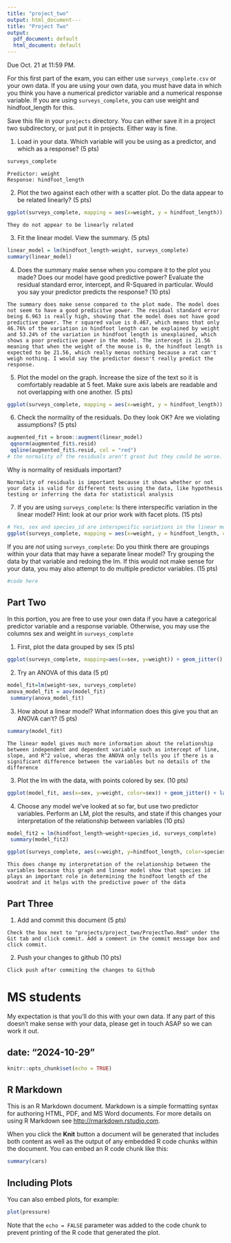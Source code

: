 ```yaml
---
title: "project_two"
output: html_document---
title: "Project Two"
output:
  pdf_document: default
  html_document: default
---
```


Due Oct. 21 at 11:59 PM. 

For this first part of the exam, you can either use `surveys_complete.csv` or your own data. If you are using your own data, you must have data in which you think you have a numerical predictor variable and a numerical response variable. If you are using `surveys_complete`, you can use weight and hindfoot_length for this.

Save this file in your `projects` directory. You can either save it in a project two subdirectory, or just put it in projects. Either way is fine.

1) Load in your data. Which variable will you be using as a predictor, and which as a response? (5 pts)

```r
surveys_complete
```

```
Predictor: weight
Response: hindfoot_length
```

2) Plot the two against each other with a scatter plot. Do the data appear to be related linearly? (5 pts)


```r
ggplot(surveys_complete, mapping = aes(x=weight, y = hindfoot_length)) + geom_point()
```

```
They do not appear to be linearly related
```


3) Fit the linear model. View the summary. (5 pts)


```r
linear_model = lm(hindfoot_length~weight, surveys_complete)
summary(linear_model)
```

4) Does the summary make sense when you compare it to the plot you made? Does our model have good predictive power? Evaluate the residual standard error, intercept, and R-Squared in particular. Would you say your predictor predicts the response?  (10 pts)


```
The summary does make sense compared to the plot made. The model does not seem to have a good predicitve power. The residual standard error being 6.963 is really high, showing that the model does not have good predictive power. The r squared value is 0.467, which means that only 46.76% of the variation in hindfoot length can be explained by weight and 53.24% of the variation in hindfoot length is unexplained, which shows a poor predictive power in the model. The intercept is 21.56 meaning that when the weight of the mouse is 0, the hindfoot length is expected to be 21.56, which really menas nothing because a rat can't weigh nothing. I would say the predictor doesn't really predict the response.
```


5) Plot the model on the graph. Increase the size of the text so it is comfortably readable at 5 feet. Make sure axis labels are readable and not overlapping with one another. (5 pts)

```r
ggplot(surveys_complete, mapping = aes(x=weight, y = hindfoot_length)) + geom_point(size = 0.5) + geom_smooth(method = "lm", color = "blue") + labs(x = "Weight (g)", y = "Hindfoot length (mm)", title = "Linear regression to predict woodrat hindfoot length") + annotate("text", x=50, y=75, label = "R^2 == 0.4676", parse = T, color = "darkred", size = 5) + theme(text = element_text(size = 15))
```


6) Check the normality of the residuals. Do they look OK? Are we violating assumptions? (5 pts)

```r

augmented_fit = broom::augment(linear_model)
 qqnorm(augmented_fit$.resid)
 qqline(augmented_fit$.resid, col = "red")
# the normality of the residuals aren't great but they could be worse. The line for the data is a bit squiggly and there's some deviation towards the end. I think some assumptions are being violated because of this but not terribly.
```

Why is normality of residuals important? 

```
Normality of residuals is important because it shows whether or not your data is valid for different tests using the data, like hypothesis testing or inferring the data for statistical analysis 
```

7) If you are using `surveys_complete`: Is there interspecific variation in the linear model? Hint: look at our prior work with facet plots. (15 pts) 
```r
# Yes, sex and species_id are interspecific variations in the linear model 
ggplot(surveys_complete, mapping = aes(x=weight, y = hindfoot_length, color = sex)) + geom_point() + facet_wrap(facets=vars(species_id))
```
If you are *not* using  `surveys_complete`: Do you think there are groupings within your data that may have a separate linear model? Try grouping the data by that variable and redoing the lm. If this would not make sense for your data, you may also attempt to do multiple predictor variables. (15 pts)

```r
#code here
```

## Part Two

In this portion, you are free to use your own data if you have a categorical predictor variable and a response variable. Otherwise, you may use the columns sex and weight in `surveys_complete`

1) First, plot the data grouped by sex (5 pts)

```r
ggplot(surveys_complete, mapping=aes(x=sex, y=weight)) + geom_jitter()
```

2) Try an ANOVA of this data (5 pt)

```r
model_fit=lm(weight~sex, surveys_complete)
anova_model_fit = aov(model_fit)
 summary(anova_model_fit)
```

3) How about a linear model? What information does this give you that an ANOVA can't? (5 pts)


```r
summary(model_fit)
```

```
The linear model gives much more information about the relationship between independent and dependent variable such as intercept of line, slope, and R^2 value, wheras the ANOVA only tells you if there is a significant difference between the variables but no details of the difference 
```

3) Plot the lm with the data, with points colored by sex. (10 pts)


```r
ggplot(model_fit, aes(x=sex, y=weight, color=sex)) + geom_jitter() + labs(x="Sex", y="Weight(g)") + geom_smooth(method="lm") + annotate("text", x=1, y=300, label="R^2==0.0002513", parse=T, size=5)
```

4) Choose any model we've looked at so far, but use two predictor variables. Perform an LM, plot the results, and state if this changes your interpretation of the relationship between variables (10 pts)

```r
model_fit2 = lm(hindfoot_length~weight+species_id, surveys_complete)
 summary(model_fit2)
```

```r
ggplot(surveys_complete, aes(x=weight, y=hindfoot_length, color=species_id)) + geom_jitter(size=0.5) + labs(x="Weight", y="Hindfoot length (mm)") + geom_smooth(method="lm") + annotate("text", x=50, y=80, label="R^2==0.9785", parse=T, size=5)
```

```
This does change my interpretation of the relationship between the variables because this graph and linear model show that species id plays an important role in determining the hindfoot length of the woodrat and it helps with the predictive power of the data
```

## Part Three


1) Add and commit this document (5 pts)

```
Check the box next to "projects/project_two/ProjectTwo.Rmd" under the Git tab and click commit. Add a comment in the commit message box and click commit.
```

2) Push your changes to github (10 pts)

```
Click push after commiting the changes to Github
```



# MS students

My expectation is that you'll do this with your own data. If any part of this doesn't make sense with your data, please get in touch ASAP so we can work it out.

date: "2024-10-29"
---

```r
knitr::opts_chunk$set(echo = TRUE)
```

## R Markdown

This is an R Markdown document. Markdown is a simple formatting syntax for authoring HTML, PDF, and MS Word documents. For more details on using R Markdown see <http://rmarkdown.rstudio.com>.

When you click the **Knit** button a document will be generated that includes both content as well as the output of any embedded R code chunks within the document. You can embed an R code chunk like this:

```r
summary(cars)
```

## Including Plots

You can also embed plots, for example:

```r
plot(pressure)
```

Note that the `echo = FALSE` parameter was added to the code chunk to prevent printing of the R code that generated the plot.
